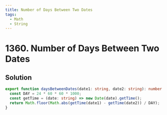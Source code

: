 ```yaml
---
title: Number of Days Between Two Dates
tags:
  - Math
  - String
---
```


# 1360. Number of Days Between Two Dates

<Badges>
  <LevelBadge level="easy" />
  <TopicBadge name="Math" slug="math" />
  <TopicBadge name="String" slug="string" />
</Badges>

## Solution

```typescript filename="solution.ts" copy
export function daysBetweenDates(date1: string, date2: string): number {
  const DAY = 24 * 60 * 60 * 1000;
  const getTime = (date: string) => new Date(date).getTime();
  return Math.floor(Math.abs(getTime(date1) - getTime(date2)) / DAY);
}
```

<ProblemLink
  codingSite="leetcode"
  href="https://leetcode.com/problems/number-of-days-between-two-dates"
  title="Number of Days Between Two Dates"
/>

